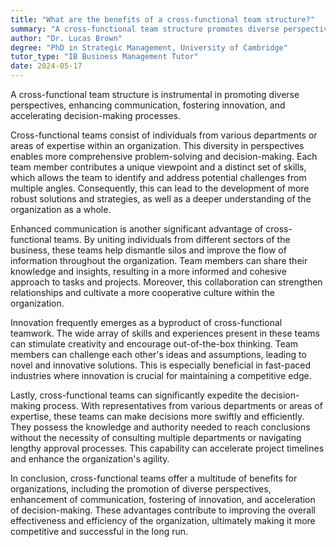 ```yaml
---
title: "What are the benefits of a cross-functional team structure?"
summary: "A cross-functional team structure promotes diverse perspectives, enhances communication, fosters innovation, and accelerates decision-making."
author: "Dr. Lucas Brown"
degree: "PhD in Strategic Management, University of Cambridge"
tutor_type: "IB Business Management Tutor"
date: 2024-05-17
---
```


A cross-functional team structure is instrumental in promoting diverse perspectives, enhancing communication, fostering innovation, and accelerating decision-making processes.

Cross-functional teams consist of individuals from various departments or areas of expertise within an organization. This diversity in perspectives enables more comprehensive problem-solving and decision-making. Each team member contributes a unique viewpoint and a distinct set of skills, which allows the team to identify and address potential challenges from multiple angles. Consequently, this can lead to the development of more robust solutions and strategies, as well as a deeper understanding of the organization as a whole.

Enhanced communication is another significant advantage of cross-functional teams. By uniting individuals from different sectors of the business, these teams help dismantle silos and improve the flow of information throughout the organization. Team members can share their knowledge and insights, resulting in a more informed and cohesive approach to tasks and projects. Moreover, this collaboration can strengthen relationships and cultivate a more cooperative culture within the organization.

Innovation frequently emerges as a byproduct of cross-functional teamwork. The wide array of skills and experiences present in these teams can stimulate creativity and encourage out-of-the-box thinking. Team members can challenge each other's ideas and assumptions, leading to novel and innovative solutions. This is especially beneficial in fast-paced industries where innovation is crucial for maintaining a competitive edge.

Lastly, cross-functional teams can significantly expedite the decision-making process. With representatives from various departments or areas of expertise, these teams can make decisions more swiftly and efficiently. They possess the knowledge and authority needed to reach conclusions without the necessity of consulting multiple departments or navigating lengthy approval processes. This capability can accelerate project timelines and enhance the organization's agility.

In conclusion, cross-functional teams offer a multitude of benefits for organizations, including the promotion of diverse perspectives, enhancement of communication, fostering of innovation, and acceleration of decision-making. These advantages contribute to improving the overall effectiveness and efficiency of the organization, ultimately making it more competitive and successful in the long run.
    
